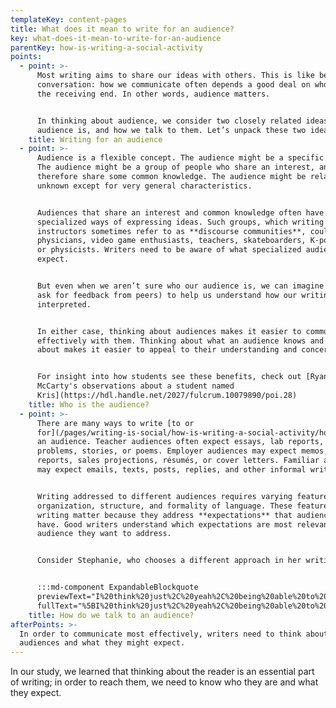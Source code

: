 ```yaml
---
templateKey: content-pages
title: What does it mean to write for an audience?
key: what-does-it-mean-to-write-for-an-audience
parentKey: how-is-writing-a-social-activity
points:
  - point: >-
      Most writing aims to share our ideas with others. This is like being in a
      conversation: how we communicate often depends a good deal on who is on
      the receiving end. In other words, audience matters.


      In thinking about audience, we consider two closely related ideas: who the
      audience is, and how we talk to them. Let’s unpack these two ideas.
    title: Writing for an audience
  - point: >-
      Audience is a flexible concept. The audience might be a specific person.
      The audience might be a group of people who share an interest, and
      therefore share some common knowledge. The audience might be relatively
      unknown except for very general characteristics.


      Audiences that share an interest and common knowledge often have
      specialized ways of expressing ideas. Such groups, which writing
      instructors sometimes refer to as **discourse communities**, could include
      physicians, video game enthusiasts, teachers, skateboarders, K-pop fans,
      or physicists. Writers need to be aware of what specialized audiences
      expect.


      But even when we aren’t sure who our audience is, we can imagine them (or
      ask for feedback from peers) to help us understand how our writing is
      interpreted.


      In either case, thinking about audiences makes it easier to communicate
      effectively with them. Thinking about what an audience knows and cares
      about makes it easier to appeal to their understanding and concerns.


      For insight into how students see these benefits, check out [Ryan
      McCarty's observations about a student named
      Kris](https://hdl.handle.net/2027/fulcrum.10079890/poi.28)
    title: Who is the audience?
  - point: >-
      There are many ways to write [to or
      for](/pages/writing-is-social/how-is-writing-a-social-activity/how-do-writers-respond-to-audience-expectations/#are-we-writing-to-or-for-audiences)
      an audience. Teacher audiences often expect essays, lab reports, math
      problems, stories, or poems. Employer audiences may expect memos, patient
      reports, sales projections, résumés, or cover letters. Familiar audiences
      may expect emails, texts, posts, replies, and other informal writing.


      Writing addressed to different audiences requires varying features of
      organization, structure, and formality of language. These features of
      writing matter because they address **expectations** that audiences may
      have. Good writers understand which expectations are most relevant for the
      audience they want to address.


      Consider Stephanie, who chooses a different approach in her writing.


      :::md-component ExpandableBlockquote
      previewText="I%20think%20just%2C%20yeah%2C%20being%20able%20to%20shape%20my%20ideas%20independently%u2014that%u2019s%20really%20how%20they%20affected%20me%u2026"
      fullText="%5BI%20think%20just%2C%20yeah%2C%20being%20able%20to%20shape%20my%20ideas%20independently%u2014that%u2019s%20really%20how%20they%20affected%20me%20as%20far%20as%2C%20as%20I%20practiced%20and%20as%20I%20became%20more%20confident%20as%20a%20writer%2C%20I%20was%20also%20becoming%20more%20independent%2C%20especially%20in%20the%20ideas%2C%20where%20I%u2019m%20not%20afraid%20to%20take%20a%20different%20stance%20than%20a%20professor%2C%20and%20say%2C%20%u201CHey%2C%20maybe%20you%20are%20wrong%20in%20this.%u201D%20I%u2019m%20not%20gonna%20change%20%20your%20%20opinion%2C%20%20but%2C%20%20hey%2C%20%20let%u2019s%20%20pretend%20that%20%20you%20%20would%20%20for%20%20a%20%20second.%20That%20independence%20has%20really%20helped%22%20%28107%29.%5D%28https%3A//hdl.handle.net/2027/fulcrum.10079890/poi.26%29"
    title: How do we talk to an audience?
afterPoints: >-
  In order to communicate most effectively, writers need to think about their
  audiences and what they might expect.
---
```


In our study, we learned that thinking about the reader is an essential part of writing; in order to reach them, we need to know who they are and what they expect.
